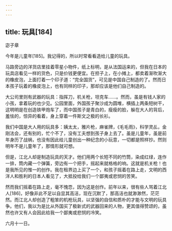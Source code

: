 ```yaml
---
---
---
```

title: 玩具[184]
---




宓子章

今年是儿童年[185]。我记得的，所以时常看看造给儿童的玩具。

马路旁边的洋货店里挂着零星小物件，纸上标明，是从法国运来的，但我在日本的玩具店看见一样的货色，只是价钱更便宜。在担子上，在小摊上，都卖着渐吹渐大的橡皮泡，上面打着一个印子道：“完全国货”，可见是中国自己制造的了。然而日本孩子玩着的橡皮泡上，也有同样的印子，那却应该是他们自己制造的。

大公司里则有武器的玩具：指挥刀，机关枪，坦克车……。然而，虽是有钱人家的小孩，拿着玩的也少见。公园里面，外国孩子聚沙成为圆堆，横插上两条短树干，这明明是在创造铁甲炮车了，而中国孩子是青白的，瘦瘦的脸，躲在大人的背后，羞怯的，惊异的看着，身上穿着一件斯文之极的长衫。

我们中国是大人用的玩具多：姨太太，雅片枪，麻雀牌，《毛毛雨》，科学灵乩，金刚法会，还有别的，忙个不了，没有工夫想到孩子身上去了。虽是儿童年，虽是前年身历了战祸，也没有因此给儿童创出一种纪念的小玩意，一切都是照样抄。然则明年不是儿童年了，那情形就可想。

但是，江北人却是制造玩具的天才。他们用两个长短不同的竹筒，染成红绿，连作一排，筒内藏一个弹簧，旁边有一个把手，摇起来就格格的响。这就是机关枪！也是我所见的惟一的创作。我在租界边上买了一个，和孩子摇着在路上走，文明的西洋人和胜利的日本人看见了，大抵投给我们一个鄙夷或悲悯的苦笑。

然而我们摇着在路上走，毫不愧恧，因为这是创作。前年以来，很有些人骂着江北人[186]，好像非此不足以自显其高洁，现在沉默了，那高洁也就渺渺然，茫茫然。而江北人却创造了粗笨的机枪玩具，以坚强的自信和质朴的才能与文明的玩具争。他们，我以为是比从外国买了极新式的武器回来的人物，更其值得赞颂的，虽然也许又有人会因此给我一个鄙夷或悲悯的冷笑。

六月十一日。